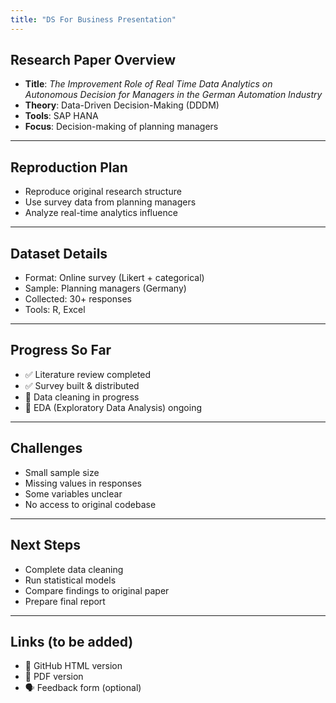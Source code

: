 ```yaml
---
title: "DS For Business Presentation"
---
```


## Research Paper Overview

-   **Title**: *The Improvement Role of Real Time Data Analytics on Autonomous Decision for Managers in the German Automation Industry*
-   **Theory**: Data-Driven Decision-Making (DDDM)
-   **Tools**: SAP HANA
-   **Focus**: Decision-making of planning managers

------------------------------------------------------------------------

## Reproduction Plan

-   Reproduce original research structure
-   Use survey data from planning managers
-   Analyze real-time analytics influence

------------------------------------------------------------------------

## Dataset Details

-   Format: Online survey (Likert + categorical)
-   Sample: Planning managers (Germany)
-   Collected: 30+ responses
-   Tools: R, Excel

------------------------------------------------------------------------

## Progress So Far

-   ✅ Literature review completed
-   ✅ Survey built & distributed
-   🔄 Data cleaning in progress
-   🔄 EDA (Exploratory Data Analysis) ongoing

------------------------------------------------------------------------

## Challenges

-   Small sample size
-   Missing values in responses
-   Some variables unclear
-   No access to original codebase

------------------------------------------------------------------------

## Next Steps

-   Complete data cleaning
-   Run statistical models
-   Compare findings to original paper
-   Prepare final report

------------------------------------------------------------------------

## Links (to be added)

-   🔗 GitHub HTML version
-   📄 PDF version
-   🗣️ Feedback form (optional)
